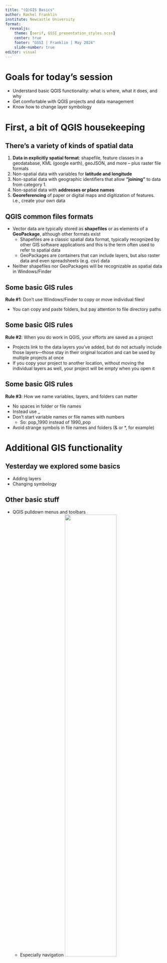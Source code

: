 ```yaml
---
title: "(Q)GIS Basics"
author: Rachel Franklin
institute: Newcastle University
format: 
  revealjs:
    theme: [serif, GSSI_presentation_styles.scss]
    center: true
    footer: "GSSI | Franklin | May 2024"
    slide-number: true
editor: visual
---
```


# Goals for today's session

-   Understand basic QGIS functionality: what is where, what it does, and why
-   Get comfortable with QGIS projects and data management
-   Know how to change layer symbology

# First, a bit of QGIS housekeeping

## There's a variety of kinds of **spatial** data

1.  **Data in explicitly spatial format**: shapefile, feature classes in a geodatabase, KML (google earth), geoJSON, and more – plus raster file formats
2.  Non-spatial data with variables for **latitude and longitude**
3.  Non-spatial data with geographic identifiers that allow **“joining”** to data from category 1.
4.  Non-spatial data with **addresses or place names**
5.  **Georeferencing** of paper or digital maps and digitization of features. i.e., create your own data

## QGIS common files formats

-   Vector data are typically stored as **shapefiles** or as elements of a **GeoPackage**, although other formats exist
    -   Shapefiles are a classic spatial data format, typically recognized by other GIS software applications and this is the term often used to refer to spatial data
    -   GeoPackages are containers that can include layers, but also raster data and even spreadsheets (e.g. csv) data
-   Neither shapefiles nor GeoPackages will be recognizable as spatial data in Windows/Finder

## Some basic GIS rules

**Rule #1**: Don’t use Windows/Finder to copy or move individual files!

-   You can copy and paste folders, but pay attention to file directory paths

## Some basic GIS rules

**Rule #2**: When you do work in QGIS, your efforts are saved as a project

-   Projects link to the data layers you’ve added, but do not actually include those layers---those stay in their original location and can be used by multiple projects at once
-   If you copy your project to another location, without moving the individual layers as well, your project will be empty when you open it

## Some basic GIS rules

**Rule #3**: How we name variables, layers, and folders can matter

-   No spaces in folder or file names
-   Instead use \_
-   Don’t start variable names or file names with numbers
    -   So: pop_1990 instead of 1990_pop
-   Avoid strange symbols in file names and folders (& or \*, for example)

# Additional GIS functionality

## Yesterday we explored some basics

-   Adding layers
-   Changing symbology

## Other basic stuff

-   QGIS pulldown menus and toolbars
    -   Especially navigation ![](images_lectures/QGIS_navigation){width="60%"}
-   Panel and toolbar visibility is controlled via View\>
-   Save often!

## Querying a database

-   Attribute queries create a subset of records or features that meet the query criteria
    -   Can be simple, like “Find L’Aquila”
-   This can be done by sorting, browsing, or searching
-   Or selecting features that meet particular criteria (like minimum city size)
-   Once we’ve created our selection we can:
    -   Generate summary statistics
    -   Create new layer or shapefile
    -   Create new variables that label features as having a particular characteristic

## Attribute queries

-   Remember: vector data have attribute tables, often containing useful information!
-   Structured Query Language (SQL)
    -   Common database query language
    -   A logical expression that generates a selected set of records
        -   For example, all cities larger than 50,000 inhabitants
        -   Or all “highly active” volcanoes
    -   We can then “summarize” information based on our selected set of cities --- e.g. median income for all cities greater than 50,000 inhabitants
-   In QGIS: "Select features by expression"

## Spatial queries

-   Spatial queries also generate a subset of features, but not based on their attribute characteristics
    -   Instead, we’re interested in their spatial characteristics
    -   For example, all housing units inside a neighborhood
-   Common types of spatial queries:
    -   Containment – All the businesses in a particular region
    -   Intersection – All the Italian provinces that touch the coastline
        -   Can also be features that overlap or cross features from another layer
-   Interactive selection – Can be done via table or map
-   In QGIS: "select by location" and "select within distance" ![](images_lectures/Select_location){width="50"}

## Tabular joins

-   Used **A LOT** to work with spreadsheet data containing information for geographical areas
-   Tables are joined based on a common attribute
-   This is how one table’s information is matched to the corresponding table’s
-   In QGIS, the column you use to join tables needs to be identical and the same data type---but the same variable name is **not** necessary
-   In QGIS: Joins interface accessed from layer properties
-   Standardized codes are our savior: using names to join data tables can be problematic if name spellings vary

## Tabular joins

![](images_lectures/joins_example){fig-align="center"}

## Spatial joins

-   Best thought of as a spatial analysis method: combines layers to create new information, based on location
    -   Number of schools in a neighborhood, for example
-   Output is a new layer or feature class
-   What type of spatial join we do depends on what types of features we’re working with

# Next up: Tutorial 1!
